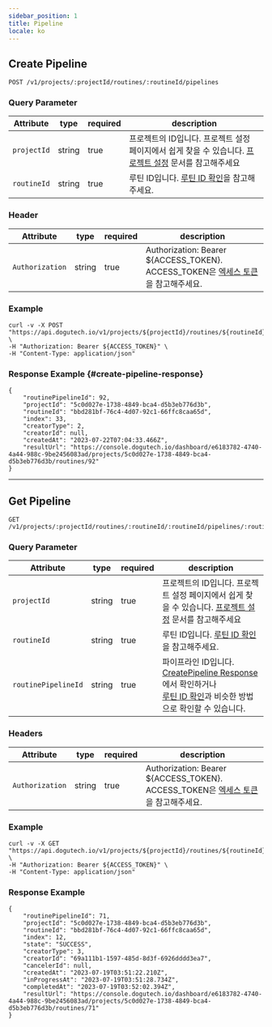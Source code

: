 ```yaml
---
sidebar_position: 1
title: Pipeline
locale: ko
---
```


## Create Pipeline

```
POST /v1/projects/:projectId/routines/:routineId/pipelines
```

### Query Parameter

| Attribute   | type   | required | description                                                                                                                            |
| ----------- | ------ | -------- | -------------------------------------------------------------------------------------------------------------------------------------- |
| `projectId` | string | true     | 프로젝트의 ID입니다. 프로젝트 설정 페이지에서 쉽게 찾을 수 있습니다. [프로젝트 설정](/management/project/settings) 문서를 참고해주세요 |
| `routineId` | string | true     | 루틴 ID입니다. [루틴 ID 확인](/management/project/routine#check-routine-id)을 참고해주세요.                                            |

### Header

| Attribute       | type   | required | description                                                                                    |
| --------------- | ------ | -------- | ---------------------------------------------------------------------------------------------- |
| `Authorization` | string | true     | Authorization: Bearer ${ACCESS_TOKEN}.<br />ACCESS_TOKEN은 [엑세스 토큰](/api)을 참고해주세요. |

### Example

```
curl -v -X POST "https://api.dogutech.io/v1/projects/${projectId}/routines/${routineId}/pipelines" \
-H "Authorization: Bearer ${ACCESS_TOKEN}" \
-H "Content-Type: application/json"
```

### Response Example {#create-pipeline-response}

```
{
    "routinePipelineId": 92,
    "projectId": "5c0d027e-1738-4849-bca4-d5b3eb776d3b",
    "routineId": "bbd281bf-76c4-4d07-92c1-66ffc8caa65d",
    "index": 33,
    "creatorType": 2,
    "creatorId": null,
    "createdAt": "2023-07-22T07:04:33.466Z",
    "resultUrl": "https://console.dogutech.io/dashboard/e6183782-4740-4a44-988c-9be2456083ad/projects/5c0d027e-1738-4849-bca4-d5b3eb776d3b/routines/92"
}
```

---

## Get Pipeline

```
GET /v1/projects/:projectId/routines/:routineId/:routineId/pipelines/:routinePipelineId
```

### Query Parameter

| Attribute           | type   | required | description                                                                                                                                                                                                            |
| ------------------- | ------ | -------- | ---------------------------------------------------------------------------------------------------------------------------------------------------------------------------------------------------------------------- |
| `projectId`         | string | true     | 프로젝트의 ID입니다. 프로젝트 설정 페이지에서 쉽게 찾을 수 있습니다. [프로젝트 설정](/management/project/settings) 문서를 참고해주세요                                                                                 |
| `routineId`         | string | true     | 루틴 ID입니다. [루틴 ID 확인](/management/project/routine#check-routine-id)을 참고해주세요.                                                                                                                            |
| `routinePipelineId` | string | true     | 파이프라인 ID입니다. [CreatePipeline Response](/api/routine/pipeline#create-pipeline-response)에서 확인하거나 <br/> [루틴 ID 확인](/management/project/routine#check-routine-id)과 비슷한 방법으로 확인할 수 있습니다. |

### Headers

| Attribute       | type   | required | description                                                                                    |
| --------------- | ------ | -------- | ---------------------------------------------------------------------------------------------- |
| `Authorization` | string | true     | Authorization: Bearer ${ACCESS_TOKEN}.<br />ACCESS_TOKEN은 [엑세스 토큰](/api)을 참고해주세요. |

### Example

```
curl -v -X GET "https://api.dogutech.io/v1/projects/${projectId}/routines/${routineId}/pipelines/${routinePipelineId}" \
-H "Authorization: Bearer ${ACCESS_TOKEN}" \
-H "Content-Type: application/json"
```

### Response Example

```
{
    "routinePipelineId": 71,
    "projectId": "5c0d027e-1738-4849-bca4-d5b3eb776d3b",
    "routineId": "bbd281bf-76c4-4d07-92c1-66ffc8caa65d",
    "index": 12,
    "state": "SUCCESS",
    "creatorType": 3,
    "creatorId": "69a111b1-1597-485d-8d3f-6926dddd3ea7",
    "cancelerId": null,
    "createdAt": "2023-07-19T03:51:22.210Z",
    "inProgressAt": "2023-07-19T03:51:28.734Z",
    "completedAt": "2023-07-19T03:52:02.394Z",
    "resultUrl": "https://console.dogutech.io/dashboard/e6183782-4740-4a44-988c-9be2456083ad/projects/5c0d027e-1738-4849-bca4-d5b3eb776d3b/routines/71"
}
```
